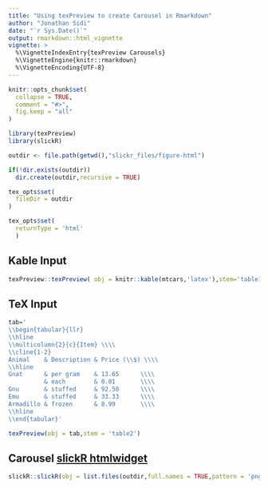 ```yaml
---
title: "Using texPreview to create Carousel in Rmarkdown"
author: "Jonathan Sidi"
date: "`r Sys.Date()`"
output: rmarkdown::html_vignette
vignette: >
  %\VignetteIndexEntry{texPreview Carousels}
  %\VignetteEngine{knitr::rmarkdown}
  %\VignetteEncoding{UTF-8}
---
```


```r
knitr::opts_chunk$set(
  collapse = TRUE,
  comment = "#>",
  fig.keep = "all"
)
```

```r
library(texPreview)
library(slickR)
```

```r
outdir <- file.path(getwd(),"slickr_files/figure-html")

if(!dir.exists(outdir))
  dir.create(outdir,recursive = TRUE)

tex_opts$set(
  fileDir = outdir
)

```

```r
tex_opts$set(
  returnType = 'html'
  )

```

## Kable Input

```r

texPreview::texPreview( obj = knitr::kable(mtcars,'latex'),stem='table1')

```

## TeX Input

```r

tab='
\\begin{tabular}{llr}
\\hline
\\multicolumn{2}{c}{Item} \\\\
\\cline{1-2}
Animal    & Description & Price (\\$) \\\\
\\hline
Gnat      & per gram    & 13.65      \\\\
          & each        & 0.01       \\\\
Gnu       & stuffed     & 92.50      \\\\
Emu       & stuffed     & 33.33      \\\\
Armadillo & frozen      & 8.99       \\\\
\\hline
\\end{tabular}'

texPreview(obj = tab,stem = 'table2')
```

## Carousel [slickR htmlwidget](https://github.com/metrumresearchgroup/slickr)

```r
slickR::slickR(obj = list.files(outdir,full.names = TRUE,pattern = 'png'),width = '100%')
```
